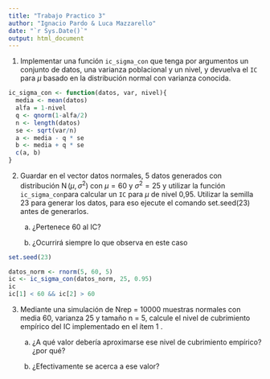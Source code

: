 ```yaml
---
title: "Trabajo Practico 3"
author: "Ignacio Pardo & Luca Mazzarello"
date: "`r Sys.Date()`"
output: html_document
---
```


1.  Implementar una función `ic_sigma_con` que tenga por argumentos un conjunto de datos, una varianza poblacional y un nivel, y devuelva el `IC` para $\mu$ basado en la distribución normal con varianza conocida.

```r

ic_sigma_con <- function(datos, var, nivel){
  media <- mean(datos)
  alfa = 1-nivel
  q <- qnorm(1-alfa/2)
  n <- length(datos)
  se <- sqrt(var/n)
  a <- media - q * se
  b <- media + q * se
  c(a, b)
}
```

2.  Guardar en el vector datos normales, 5 datos generados con distribución $\operatorname{N}(\mu, \sigma^2)$ con $\mu = 60$ y $\sigma^2 = 25$ y utilizar la función `ic_sigma_con`para calcular un `IC` para $\mu$ de nivel 0,95. Utilizar la semilla 23 para generar los datos, para eso ejecute el comando set.seed(23) antes de generarlos.
    a.  ¿Pertenece 60 al IC?

    b.  ¿Ocurrirá siempre lo que observa en este caso

```r

set.seed(23)

datos_norm <- rnorm(5, 60, 5)
ic <- ic_sigma_con(datos_norm, 25, 0.95)
ic
ic[1] < 60 && ic[2] > 60
```

3.  Mediante una simulación de Nrep = 10000 muestras normales con media 60, varianza 25 y tamaño n = 5, calcule el nivel de cubrimiento empírico del IC implementado en el ítem 1 .
    a.  ¿A qué valor debería aproximarse ese nivel de cubrimiento empírico? ¿por qué?

    b.  ¿Efectivamente se acerca a ese valor?
